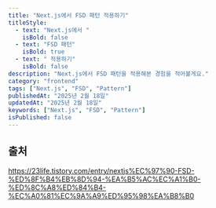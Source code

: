 ```yaml
---
title: "Next.js에서 FSD 패턴 적용하기"
titleStyle:
  - text: "Next.js에서 "
    isBold: false
  - text: "FSD 패턴"
    isBold: true
  - text: " 적용하기"
    isBold: false
description: "Next.js에서 FSD 패턴을 적용해본 경험을 적어볼게요."
category: "frontend"
tags: ["Next.js", "FSD", "Pattern"]
publishedAt: "2025년 2월 18일"
updatedAt: "2025년 2월 18일"
keywords: ["Next.js", "FSD", "Pattern"]
isPublished: false
---
```


## 출처

https://23life.tistory.com/entry/nextjs%EC%97%90-FSD-%ED%8F%B4%EB%8D%94-%EA%B5%AC%EC%A1%B0-%ED%8C%A8%ED%84%B4-%EC%A0%81%EC%9A%A9%ED%95%98%EA%B8%B0
